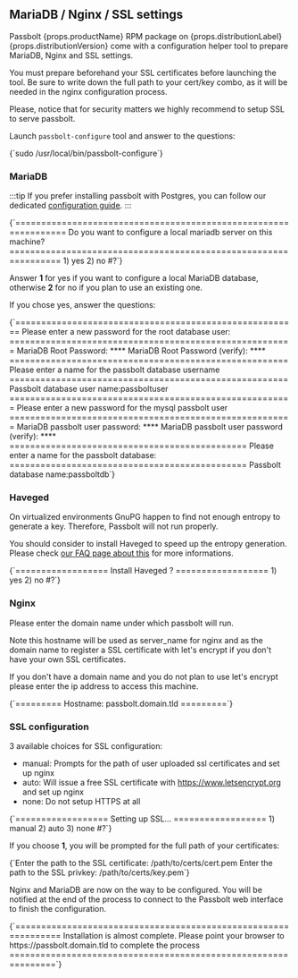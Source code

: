 
## MariaDB / Nginx / SSL settings

Passbolt {props.productName} RPM package on {props.distributionLabel} {props.distributionVersion} come with a configuration helper tool to prepare MariaDB, Nginx and SSL settings.

You must prepare beforehand your SSL certificates before launching the tool. Be sure to write down the full path to your cert/key combo, as it will be needed in the nginx configuration process.

Please, notice that for security matters we highly recommend to setup SSL to serve passbolt.

Launch `passbolt-configure` tool and answer to the questions:

<CodeBlock>
{`sudo /usr/local/bin/passbolt-configure`}
</CodeBlock>

### MariaDB

:::tip
If you prefer installing passbolt with Postgres, you can follow our dedicated [configuration guide](/hosting/configure/database/configure-database/postgres/#rpm).
:::

<CodeBlock>
{`================================================================
Do you want to configure a local mariadb server on this machine?
================================================================
1) yes
2) no
#?`}
</CodeBlock>

Answer **1** for yes if you want to configure a local MariaDB database, otherwise **2** for no if you plan to use an existing one.

If you chose yes, answer the questions:

<CodeBlock>
{`=======================================================
Please enter a new password for the root database user:
=======================================================
MariaDB Root Password: ****
MariaDB Root Password (verify): ****
======================================================
Please enter a name for the passbolt database username
======================================================
Passbolt database user name:passboltuser
=======================================================
Please enter a new password for the mysql passbolt user
=======================================================
MariaDB passbolt user password: ****
MariaDB passbolt user password (verify): ****
==============================================
Please enter a name for the passbolt database:
==============================================
Passbolt database name:passboltdb`}
</CodeBlock>

### Haveged

On virtualized environments GnuPG happen to find not enough entropy to generate a key. Therefore, Passbolt will not run properly.

You should consider to install Haveged to speed up the entropy generation. Please check [our FAQ page about this](https://help.passbolt.com/faq/hosting/why-haveged-virtual-env) for more informations.

<CodeBlock>
{`==================
Install Haveged ?
==================
1) yes
2) no
#?`}
</CodeBlock>

### Nginx

Please enter the domain name under which passbolt will run.

Note this hostname will be used as server_name for nginx and as the domain name to register a SSL certificate with let's encrypt if you don't have your own SSL certificates.

If you don't have a domain name and you do not plan to use let's encrypt please enter the ip address to access this machine.

<CodeBlock>
{`=========
Hostname: passbolt.domain.tld
=========`}
</CodeBlock>

### SSL configuration

3 available choices for SSL configuration:

- manual: Prompts for the path of user uploaded ssl certificates and set up nginx
- auto: Will issue a free SSL certificate with https://www.letsencrypt.org and set up nginx
- none: Do not setup HTTPS at all

<CodeBlock>
{`==================
Setting up SSL...
==================
1) manual
2) auto
3) none
#?`}
</CodeBlock>

If you choose **1**, you will be prompted for the full path of your certificates:

<CodeBlock>
{`Enter the path to the SSL certificate: /path/to/certs/cert.pem
Enter the path to the SSL privkey: /path/to/certs/key.pem`}
</CodeBlock>

Nginx and MariaDB are now on the way to be configured. You will be notified at the end of the process to connect to the Passbolt web interface to finish the configuration.

<CodeBlock>
{`===============================================================
Installation is almost complete. Please point your browser to
  https://passbolt.domain.tld to complete the process
===============================================================`}
</CodeBlock>
